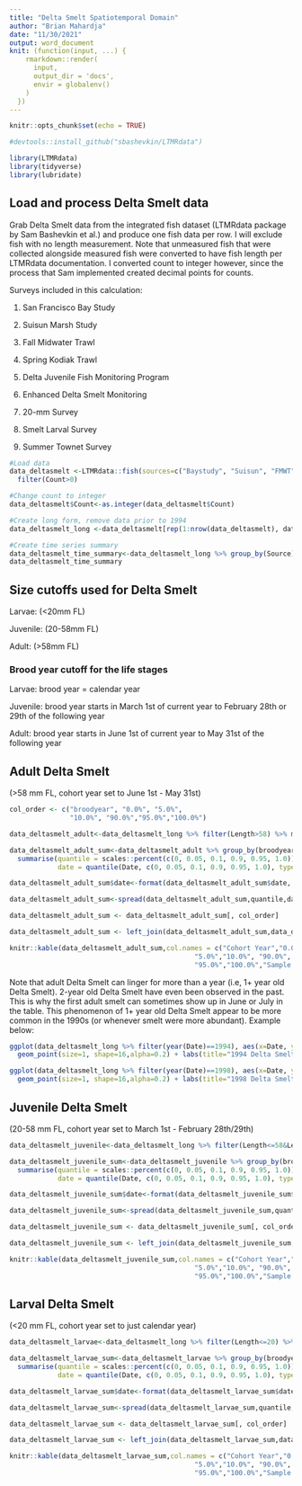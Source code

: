 ```yaml
---
title: "Delta Smelt Spatiotemporal Domain"
author: "Brian Mahardja"
date: "11/30/2021"
output: word_document
knit: (function(input, ...) {
    rmarkdown::render(
      input,
      output_dir = 'docs',
      envir = globalenv()
    )
  })
---
```


```r
knitr::opts_chunk$set(echo = TRUE)
```

```r
#devtools::install_github("sbashevkin/LTMRdata")

library(LTMRdata)
library(tidyverse)
library(lubridate)
```

## Load and process Delta Smelt data

Grab Delta Smelt data from the integrated fish dataset (LTMRdata package by Sam Bashevkin et al.) and produce one fish data per row. I will exclude fish with no length measurement. Note that unmeasured fish that were collected alongside measured fish were converted to have fish length per LTMRdata documentation. I converted count to integer however, since the process that Sam implemented created decimal points for counts.

Surveys included in this calculation:

1. San Francisco Bay Study

2. Suisun Marsh Study

3. Fall Midwater Trawl

4. Spring Kodiak Trawl

5. Delta Juvenile Fish Monitoring Program

6. Enhanced Delta Smelt Monitoring

7. 20-mm Survey

8. Smelt Larval Survey

9. Summer Townet Survey

```r

#Load data
data_deltasmelt <-LTMRdata::fish(sources=c("Baystudy", "Suisun", "FMWT", "SKT", "DJFMP", "EDSM", "TMM", "SLS","STN"),species="Hypomesus transpacificus", size_cutoff=NULL,remove_unknown_lengths=TRUE) %>%
  filter(Count>0)

#Change count to integer
data_deltasmelt$Count<-as.integer(data_deltasmelt$Count)

#Create long form, remove data prior to 1994
data_deltasmelt_long <-data_deltasmelt[rep(1:nrow(data_deltasmelt), data_deltasmelt$Count),] %>% mutate(Count=1) %>% filter(year(Date)>=1994)

#Create time series summary
data_deltasmelt_time_summary<-data_deltasmelt_long %>% group_by(Source) %>% summarise(StartDate=min(Date),EndDate=max(Date))
data_deltasmelt_time_summary
```

## Size cutoffs used for Delta Smelt

Larvae: (<20mm FL)

Juvenile: (20-58mm FL)

Adult: (>58mm FL)

### Brood year cutoff for the life stages

Larvae: brood year = calendar year

Juvenile: brood year starts in March 1st of current year to February 28th or 29th of the following year

Adult: brood year starts in June 1st of current year to May 31st of the following year

## Adult Delta Smelt 

(>58 mm FL, cohort year set to June 1st - May 31st)


```r

col_order <- c("broodyear", "0.0%", "5.0%",
               "10.0%", "90.0%","95.0%","100.0%")

data_deltasmelt_adult<-data_deltasmelt_long %>% filter(Length>58) %>% mutate(broodyear=ifelse(month(Date)>=6,year(Date),year(Date)-1))

data_deltasmelt_adult_sum<-data_deltasmelt_adult %>% group_by(broodyear) %>%  
  summarise(quantile = scales::percent(c(0, 0.05, 0.1, 0.9, 0.95, 1.0)),
            date = quantile(Date, c(0, 0.05, 0.1, 0.9, 0.95, 1.0), type=1)) 

data_deltasmelt_adult_sum$date<-format(data_deltasmelt_adult_sum$date, format="%B %d %Y")

data_deltasmelt_adult_sum<-spread(data_deltasmelt_adult_sum,quantile,date)

data_deltasmelt_adult_sum <- data_deltasmelt_adult_sum[, col_order]

data_deltasmelt_adult_sum <- left_join(data_deltasmelt_adult_sum,data_deltasmelt_adult %>% group_by(broodyear) %>% summarise(sample_size=sum(Count))) %>% filter(broodyear>=1994)

knitr::kable(data_deltasmelt_adult_sum,col.names = c("Cohort Year","0.0%",
                                              "5.0%","10.0%", "90.0%",
                                              "95.0%","100.0%","Sample size"))

```

Note that adult Delta Smelt can linger for more than a year (i.e, 1+ year old Delta Smelt). 2-year old Delta Smelt have even been observed in the past. This is why the first adult smelt can sometimes show up in June or July in the table. This phenomenon of 1+ year old Delta Smelt appear to be more common in the 1990s (or whenever smelt were more abundant). Example below:

```r

ggplot(data_deltasmelt_long %>% filter(year(Date)==1994), aes(x=Date, y=Length)) + theme_bw() +
  geom_point(size=1, shape=16,alpha=0.2) + labs(title="1994 Delta Smelt FL Distribution",x="Date")

ggplot(data_deltasmelt_long %>% filter(year(Date)==1998), aes(x=Date, y=Length)) + theme_bw() +
  geom_point(size=1, shape=16,alpha=0.2) + labs(title="1998 Delta Smelt FL Distribution",x="Date")

```


## Juvenile Delta Smelt 

(20-58 mm FL, cohort year set to March 1st - February 28th/29th)


```r

data_deltasmelt_juvenile<-data_deltasmelt_long %>% filter(Length<=58&Length>=20) %>% mutate(broodyear=ifelse(month(Date)>=3,year(Date),year(Date)-1))

data_deltasmelt_juvenile_sum<-data_deltasmelt_juvenile %>% group_by(broodyear) %>%  
  summarise(quantile = scales::percent(c(0, 0.05, 0.1, 0.9, 0.95, 1.0)),
            date = quantile(Date, c(0, 0.05, 0.1, 0.9, 0.95, 1.0), type=1)) 

data_deltasmelt_juvenile_sum$date<-format(data_deltasmelt_juvenile_sum$date, format="%B %d %Y")

data_deltasmelt_juvenile_sum<-spread(data_deltasmelt_juvenile_sum,quantile,date)

data_deltasmelt_juvenile_sum <- data_deltasmelt_juvenile_sum[, col_order]

data_deltasmelt_juvenile_sum <- left_join(data_deltasmelt_juvenile_sum,data_deltasmelt_juvenile %>% group_by(broodyear) %>% summarise(sample_size=sum(Count)))%>% filter(broodyear>=1994)

knitr::kable(data_deltasmelt_juvenile_sum,col.names = c("Cohort Year","0.0%",
                                              "5.0%","10.0%", "90.0%",
                                              "95.0%","100.0%","Sample size"))

```

## Larval Delta Smelt 

(<20 mm FL, cohort year set to just calendar year)

```r

data_deltasmelt_larvae<-data_deltasmelt_long %>% filter(Length<=20) %>% mutate(broodyear=year(Date))

data_deltasmelt_larvae_sum<-data_deltasmelt_larvae %>% group_by(broodyear) %>%  
  summarise(quantile = scales::percent(c(0, 0.05, 0.1, 0.9, 0.95, 1.0)),
            date = quantile(Date, c(0, 0.05, 0.1, 0.9, 0.95, 1.0), type=1)) 

data_deltasmelt_larvae_sum$date<-format(data_deltasmelt_larvae_sum$date, format="%B %d %Y")

data_deltasmelt_larvae_sum<-spread(data_deltasmelt_larvae_sum,quantile,date)

data_deltasmelt_larvae_sum <- data_deltasmelt_larvae_sum[, col_order]

data_deltasmelt_larvae_sum <- left_join(data_deltasmelt_larvae_sum,data_deltasmelt_larvae %>% group_by(broodyear) %>% summarise(sample_size=sum(Count)))

knitr::kable(data_deltasmelt_larvae_sum,col.names = c("Cohort Year","0.0%",
                                              "5.0%","10.0%", "90.0%",
                                              "95.0%","100.0%","Sample size"))

```

